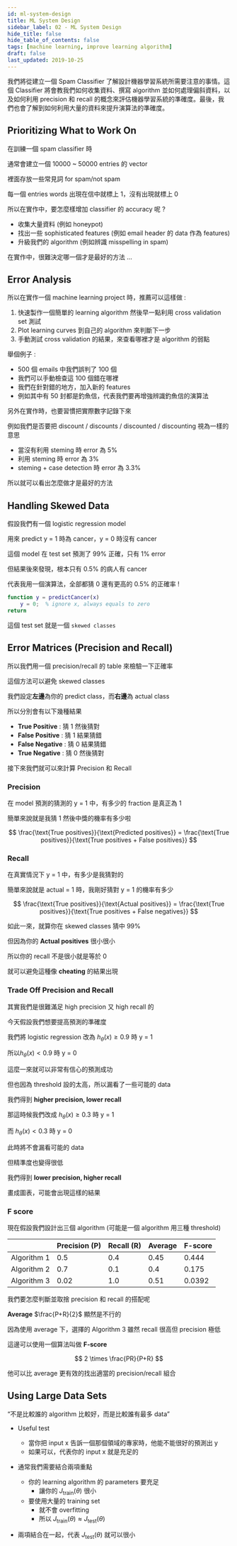 ```yaml
---
id: ml-system-design
title: ML System Design
sidebar_label: 02 - ML System Design
hide_title: false
hide_table_of_contents: false
tags: [machine learning, improve learning algorithm]
draft: false
last_updated: 2019-10-25
---
```


我們將從建立一個 Spam Classifier 了解設計機器學習系統所需要注意的事情。這個 Classifier 將會教我們如何收集資料、撰寫 algorithm 並如何處理偏斜資料，以及如何利用 precision 和 recall 的概念來評估機器學習系統的準確度。最後，我們也會了解到如何利用大量的資料來提升演算法的準確度。

## Prioritizing What to Work On

在訓練一個 spam classifier 時

通常會建立一個 10000 ~ 50000 entries 的 vector

裡面存放一些常見詞 for spam/not spam

每一個 entries words 出現在信中就標上 1，沒有出現就標上 0

<fig
  src="/img/learning/machine-learning/06-improve-learning-algorithm/02-ml-system-design/spam_classifier.png"
  caption="Spam Classifier"
/>

所以在實作中，要怎麼樣增加 classifier 的 accuracy 呢 ?

- 收集大量資料 (例如 honeypot)
- 找出一些 sophisticated features (例如 email header 的 data 作為 features)
- 升級我們的 algorithm (例如辨識 misspelling in spam)

在實作中，很難決定哪一個才是最好的方法 ...

## Error Analysis

所以在實作一個 machine learning project 時，推薦可以這樣做 :

1. 快速製作一個簡單的 learning algorithm 然後早一點利用 cross validation set 測試
2. Plot learning curves 到自己的 algorithm 來判斷下一步
3. 手動測試 cross validation 的結果，來查看哪裡才是 algorithm 的弱點

舉個例子 :

- 500 個 emails 中我們誤判了 100 個
- 我們可以手動檢查這 100 個錯在哪裡
- 我們在針對錯的地方，加入新的 features
- 例如其中有 50 封都是釣魚信，代表我們要再增強辨識釣魚信的演算法

另外在實作時，也要習慣把實際數字記錄下來

例如我們是否要把 discount / discounts / discounted / discounting 視為一樣的意思

- 當沒有利用 steming 時 error 為 5%
- 利用 steming 時 error 為 3%
- steming + case detection 時 error 為 3.3%

所以就可以看出怎麼做才是最好的方法

## Handling Skewed Data

假設我們有一個 logistic regression model

用來 predict y = 1 時為 cancer，y = 0 時沒有 cancer

這個 model 在 test set 預測了 99% 正確，只有 1% error

但結果後來發現，根本只有 0.5% 的病人有 cancer

代表我用一個演算法，全部都猜 0 還有更高的 0.5% 的正確率 !

```matlab
function y = predictCancer(x)
    y = 0;  % ignore x, always equals to zero
return
```

這個 test set 就是一個 `skewed classes`

## Error Matrices (Precision and Recall)

所以我們用一個 precision/recall 的 table 來檢驗一下正確率

這個方法可以避免 skewed classes

我們設定**左邊**為你的 predict class，而**右邊**為 actual class

<fig
  src="/img/learning/machine-learning/06-improve-learning-algorithm/02-ml-system-design/precision_recall_table.png"
  caption="Precision and Recall Table"
/>

所以分別會有以下幾種結果

- **True Positive** : 猜 1 然後猜對
- **False Positive** : 猜 1 結果猜錯
- **False Negative** : 猜 0 結果猜錯
- **True Negative** : 猜 0 然後猜對

接下來我們就可以來計算 Precision 和 Recall

### Precision

在 model 預測的猜測的 y = 1 中，有多少的 fraction 是真正為 1

簡單來說就是我猜 1 然後中獎的機率有多少啦

$$
\frac{\text{True positives}}{\text{Predicted positives}} =
\frac{\text{True positives}}{\text{True positives + False positives}}
$$

### Recall

在真實情況下 y = 1 中，有多少是我猜對的

簡單來說就是 actual = 1 時，我剛好猜對 y = 1 的機率有多少

$$
\frac{\text{True positives}}{\text{Actual positives}} =
\frac{\text{True positives}}{\text{True positives + False negatives}}
$$

如此一來，就算你在 skewed classes 猜中 99%

但因為你的 **Actual positives** 很小很小

所以你的 recall 不是很小就是等於 0

就可以避免這種像 **cheating** 的結果出現

### Trade Off Precision and Recall

其實我們是很難滿足 high precision 又 high recall 的

今天假設我們想要提高預測的準確度

我們將 logistic regression 改為 $h_\theta(x) \ge 0.9$ 時 y = 1

所以$h_\theta(x) < 0.9$ 時 y = 0

這麼一來就可以非常有信心的預測成功

但也因為 threshold 設的太高，所以漏看了一些可能的 data

我們得到 **higher precision, lower recall**

那這時候我們改成 $h_\theta(x) \ge 0.3$ 時 y = 1

而 $h_\theta(x) < 0.3$ 時 y = 0

此時將不會漏看可能的 data

但精準度也變得很低

我們得到 **lower precision, higher recall**

畫成圖表，可能會出現這樣的結果

<fig
  src="/img/learning/machine-learning/06-improve-learning-algorithm/02-ml-system-design/precision_recall_tradeoff.png"
  caption="Precision and Recall Trade Off"
/>

### F score

現在假設我們設計出三個 algorithm (可能是一個 algorithm 用三種 threshold)

|             | Precision (P) | Recall (R) | Average | F-score |
| ----------- | ------------- | ---------- | ------- | ------- |
| Algorithm 1 | 0.5           | 0.4        | 0.45    | 0.444   |
| Algorithm 2 | 0.7           | 0.1        | 0.4     | 0.175   |
| Algorithm 3 | 0.02          | 1.0        | 0.51    | 0.0392  |

我們要怎麼判斷並取捨 precision 和 recall 的搭配呢

**Average** $\frac{P+R}{2}$ 顯然是不行的

因為使用 average 下，選擇的 Algorithm 3 雖然 recall 很高但 precision 極低

這邊可以使用一個算法叫做 **F-score**

$$
2 \times \frac{PR}{P+R}
$$

他可以比 average 更有效的找出適當的 precision/recall 組合

## Using Large Data Sets

“不是比較誰的 algorithm 比較好，而是比較誰有最多 data”

- Useful test

  - 當你把 input x 告訴一個那個領域的專家時，他能不能很好的預測出 y
  - 如果可以，代表你的 input x 就是充足的

- 通常我們需要結合兩項重點
  - 你的 learning algorithm 的 parameters 要充足
    - 讓你的 $J_{\text{train}}(\theta)$ 很小
  - 要使用大量的 training set
    - 就不會 overfitting
    - 所以 $J_{\text{train}}(\theta) \approx J_{\text{test}}(\theta)$
- 兩項結合在一起，代表 $J_\text{test}(\theta)$ 就可以很小
